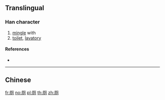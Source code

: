 {{character info/new}}
{{also|厠|廁}}
==Translingual==

===Han character===
{{Han char|rn=27|rad=厂|as=06|sn=8|four=|canj=MBON|ids=⿸厂则}}

# [[mingle]] with
# [[toilet]], [[lavatory]]

====References====
* {{Han ref|kx=0161.171|hdz=10071.060|uh=5395|ud=21397}}

----

==Chinese==
{{zh-see|廁}}

[[fr:厕]]
[[no:厕]]
[[pl:厕]]
[[th:厕]]
[[zh:厕]]